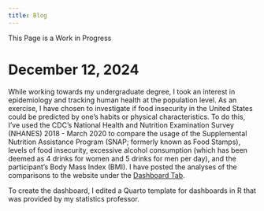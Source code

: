 ```yaml
---
title: Blog
---
```


This Page is a Work in Progress

# December 12, 2024

While working towards my undergraduate degree, I took an interest in epidemiology and tracking human health at the population level. As an exercise, I have chosen to investigate if food insecurity in the United States could be predicted by one's habits or physical characteristics. To do this, I've used the CDC's National Health and Nutrition Examination Survey (NHANES) 2018 - March 2020 to compare the usage of the Supplemental Nutrition Assistance Program (SNAP; formerly known as Food Stamps), levels of food insecurity, excessive alcohol consumption (which has been deemed as 4 drinks for women and 5 drinks for men per day), and the participant's Body Mass Index (BMI). I have posted the analyses of the comparisons to the website under the [Dashboard Tab](https://shassbergerb.github.io/dashboard/dashboard.html#all). 

To create the dashboard, I edited a Quarto template for dashboards in R that was provided by my statistics professor. 